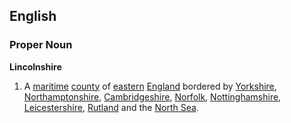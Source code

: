 ==English==
===Proper Noun===
'''Lincolnshire'''
{{wikipedia}}
# A [[maritime]] [[county]] of [[eastern]] [[England]] bordered by [[Yorkshire]], [[Northamptonshire]], [[Cambridgeshire]], [[Norfolk]], [[Nottinghamshire]], [[Leicestershire]], [[Rutland]] and the [[North Sea]].
